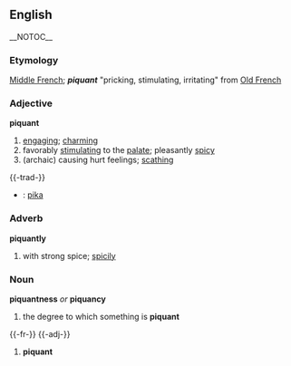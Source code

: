 == English == __NOTOC__
=== Etymology ===
[[Middle French]]; '''''piquant''''' "pricking, stimulating, irritating" from [[Old French]]

=== Adjective ===
'''piquant'''
# [[engaging]]; [[charming]]
# favorably [[stimulating]] to the [[palate]]; pleasantly [[spicy]] 
# (archaic) causing hurt feelings; [[scathing]]

{{-trad-}}

* {{io}} : [[pikar|pika]]

=== Adverb ===
'''piquantly'''
# with strong spice; [[spicily]]

=== Noun ===
'''piquantness''' ''or'' '''piquancy'''
# the degree to which something is '''piquant'''


{{-fr-}}
{{-adj-}}
# '''piquant'''